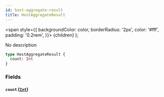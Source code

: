 ```yaml
---
id: host-aggregate-result
title: HostAggregateResult
---
```


<span
style={{
      backgroundColor: color,
      borderRadius: '2px',
      color: '#fff',
      padding: '0.2rem',
    }}>
{children}
</span>
);

No description

```graphql
type HostAggregateResult {
  count: Int
}
```

### Fields

#### `count` ([`Int`](/docs/schema/scalars/int))
